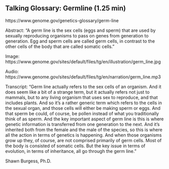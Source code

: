 ## Talking Glossary: Germline (1.25 min)

https://www.genome.gov/genetics-glossary/germ-line

Abstract: "A germ line is the sex cells (eggs and sperm) that are used by sexually reproducing organisms to pass on genes from generation to generation. Egg and sperm cells are called germ cells, in contrast to the other cells of the body that are called somatic cells."

 
Image: https://www.genome.gov/sites/default/files/tg/en/illustration/germ_line.jpg
 
Audio: https://www.genome.gov/sites/default/files/tg/en/narration/germ_line.mp3

Transcript: "Germ line actually refers to the sex cells of an organism. And it does seem like a bit of a strange term, but it actually refers not just to mammals, but to any living organism that uses sex to reproduce, and that includes plants. And so it's a rather generic term which refers to the cells in the sexual organ, and those cells will either be making sperm or eggs. And that sperm be could, of course, be pollen instead of what you traditionally think of as sperm. And the key important aspect of germ line is this is where genetic information is transferred from one generation to the next. And it's inherited both from the female and the male of the species, so this is where all the action in terms of genetics is happening. And when those organisms grow up they, of course, are not comprised primarily of germ cells. Most of the body is consisted of somatic cells. But the key issue in terms of evolution, in terms of inheritance, all go through the germ line."

Shawn Burgess, Ph.D.
